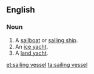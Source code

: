 ==English==
{{wikipedia|dab=sailing vessel}}

===Noun===
{{en-noun}}
# A [[sailboat]] or [[sailing ship]].
# An [[ice yacht]].
# A [[land yacht]].

[[et:sailing vessel]]
[[ta:sailing vessel]]